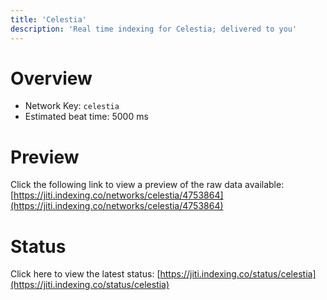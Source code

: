 ```yaml
---
title: 'Celestia'
description: 'Real time indexing for Celestia; delivered to you'
---
```


# Overview
- Network Key: `celestia`
- Estimated beat time: 5000 ms

# Preview
Click the following link to view a preview of the raw data available: [https://jiti.indexing.co/networks/celestia/4753864](https://jiti.indexing.co/networks/celestia/4753864)

# Status
Click here to view the latest status: [https://jiti.indexing.co/status/celestia](https://jiti.indexing.co/status/celestia)
